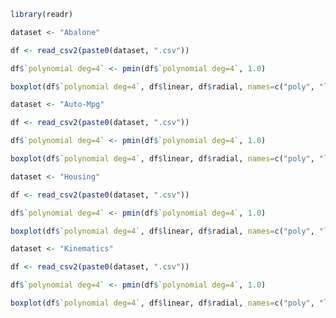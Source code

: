 
```r
library(readr)
```


```r
dataset <- "Abalone"

df <- read_csv2(paste0(dataset, ".csv"))

df$`polynomial deg=4` <- pmin(df$`polynomial deg=4`, 1.0)

boxplot(df$`polynomial deg=4`, df$linear, df$radial, names=c("poly", "linear", "radial"))
```


```r
dataset <- "Auto-Mpg"

df <- read_csv2(paste0(dataset, ".csv"))

df$`polynomial deg=4` <- pmin(df$`polynomial deg=4`, 1.0)

boxplot(df$`polynomial deg=4`, df$linear, df$radial, names=c("poly", "linear", "radial"))
```


```r
dataset <- "Housing"

df <- read_csv2(paste0(dataset, ".csv"))

df$`polynomial deg=4` <- pmin(df$`polynomial deg=4`, 1.0)

boxplot(df$`polynomial deg=4`, df$linear, df$radial, names=c("poly", "linear", "radial"))
```


```r
dataset <- "Kinematics"

df <- read_csv2(paste0(dataset, ".csv"))

df$`polynomial deg=4` <- pmin(df$`polynomial deg=4`, 1.0)

boxplot(df$`polynomial deg=4`, df$linear, df$radial, names=c("poly", "linear", "radial"))

```
